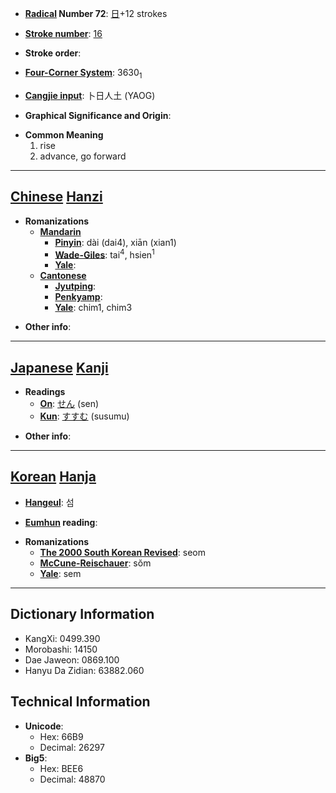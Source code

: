 * '''[[Wiktionary:Chinese radical index| Radical]] Number 72''': [[Wiktionary:Chinese radical index 日|日]]+12 strokes

* '''[[Wiktionary:Chinese total strokes index|Stroke number]]''': [[Wiktionary:Chinese total strokes index 16|16]]

* '''Stroke order''': 

* '''[[Wiktionary:Chinese four corner index|Four-Corner System]]''': 3630<sub>1</sub>

* '''[[Wiktionary:Chinese Cangjie index|Cangjie input]]''': 卜日人土 (YAOG)

* '''Graphical Significance and Origin''': 

* '''Common Meaning'''
*#rise
*# advance, go forward


----

== [[Chinese]] [[Hanzi]] ==

* '''Romanizations'''
** '''[[Mandarin]]'''
*** '''[[Pinyin]]''': dài (dai4), xiān (xian1)
*** '''[[Wade-Giles]]''': tai<sup>4</sup>, hsien<sup>1</sup>
*** '''[[Yale]]''': 
** '''[[Cantonese]]'''
*** '''[[Jyutping]]''':
*** '''[[Penkyamp]]''': 
*** '''[[Yale]]''': chim1, chim3

* '''Other info''': 

----

== [[Japanese]] [[Kanji]] ==

* '''Readings'''
** '''[[On]]''': [[せん]] (sen)
** '''[[Kun]]''': [[すすむ]] (susumu)

* '''Other info''':  

----

== [[Korean]] [[Hanja]] ==

* '''[[Hangeul]]''': 섬

* '''[[Eumhun]] reading''': 

* '''Romanizations'''
** '''[[The 2000 South Korean Revised Romanization|The 2000 South Korean Revised]]''': seom
** '''[[McCune-Reischauer]]''': sŏm
** '''[[Yale]]''': sem

----

== Dictionary Information ==

* KangXi: 0499.390
* Morobashi: 14150
* Dae Jaweon: 0869.100
* Hanyu Da Zidian: 63882.060

== Technical Information ==

* '''Unicode''':
** Hex: 66B9
** Decimal: 26297
* '''Big5''':
** Hex: BEE6
** Decimal: 48870